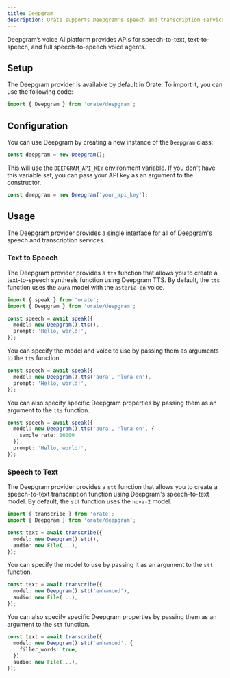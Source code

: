 ```yaml
---
title: Deepgram
description: Orate supports Deepgram's speech and transcription services.
---
```



Deepgram’s voice AI platform provides APIs for speech-to-text, text-to-speech, and full speech-to-speech voice agents.

## Setup

The Deepgram provider is available by default in Orate. To import it, you can use the following code:

```ts
import { Deepgram } from 'orate/deepgram';
```

## Configuration

You can use Deepgram by creating a new instance of the `Deepgram` class:

```ts
const deepgram = new Deepgram();
```

This will use the `DEEPGRAM_API_KEY` environment variable. If you don't have this variable set, you can pass your API key as an argument to the constructor.

```ts
const deepgram = new Deepgram('your_api_key');
```

## Usage

The Deepgram provider provides a single interface for all of Deepgram's speech and transcription services.

### Text to Speech

The Deepgram provider provides a `tts` function that allows you to create a text-to-speech synthesis function using Deepgram TTS. By default, the `tts` function uses the `aura` model with the `asteria-en` voice.

```ts
import { speak } from 'orate';
import { Deepgram } from 'orate/deepgram';

const speech = await speak({
  model: new Deepgram().tts(),
  prompt: 'Hello, world!',
});
```

You can specify the model and voice to use by passing them as arguments to the `tts` function.

```ts
const speech = await speak({
  model: new Deepgram().tts('aura', 'luna-en'),
  prompt: 'Hello, world!',
});
```

You can also specify specific Deepgram properties by passing them as an argument to the `tts` function.

```ts
const speech = await speak({
  model: new Deepgram().tts('aura', 'luna-en', {
    sample_rate: 16000
  }),
  prompt: 'Hello, world!',
});
```

### Speech to Text

The Deepgram provider provides a `stt` function that allows you to create a speech-to-text transcription function using Deepgram's speech-to-text model. By default, the `stt` function uses the `nova-2` model.

```ts
import { transcribe } from 'orate';
import { Deepgram } from 'orate/deepgram';

const text = await transcribe({
  model: new Deepgram().stt(),
  audio: new File(...),
});
```

You can specify the model to use by passing it as an argument to the `stt` function.

```ts
const text = await transcribe({
  model: new Deepgram().stt('enhanced'),
  audio: new File(...),
});
```

You can also specify specific Deepgram properties by passing them as an argument to the `stt` function.

```ts
const text = await transcribe({
  model: new Deepgram().stt('enhanced', {
    filler_words: true,
  }),
  audio: new File(...),
});
```
